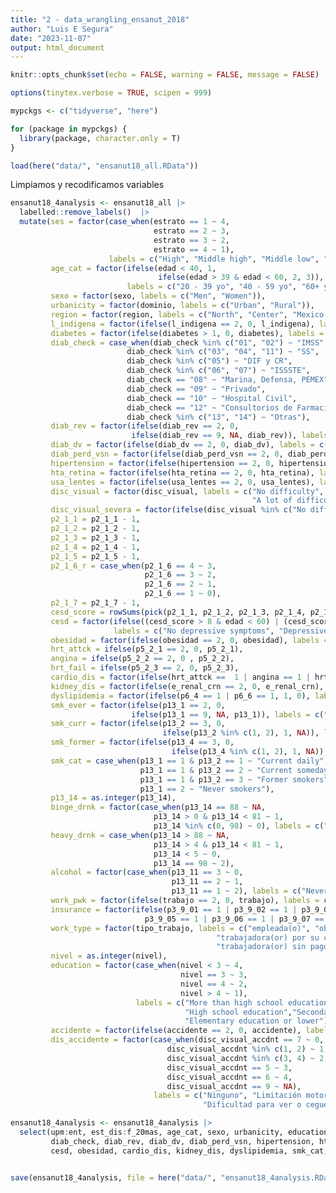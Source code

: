 ```yaml
---
title: "2 - data_wrangling_ensanut_2018"
author: "Luis E Segura"
date: "2023-11-07"
output: html_document
---
```


```r
knitr::opts_chunk$set(echo = FALSE, warning = FALSE, message = FALSE)

options(tinytex.verbose = TRUE, scipen = 999)

mypckgs <- c("tidyverse", "here")

for (package in mypckgs) {
  library(package, character.only = T)
}

load(here("data/", "ensanut18_all.RData"))
```

Limpiamos y recodificamos variables

```r
ensanut18_4analysis <- ensanut18_all |>
  labelled::remove_labels()  |>
  mutate(ses = factor(case_when(estrato == 1 ~ 4, 
                                estrato == 2 ~ 3, 
                                estrato == 3 ~ 2, 
                                estrato == 4 ~ 1), 
                      labels = c("High", "Middle high", "Middle low", "Low")), 
         age_cat = factor(ifelse(edad < 40, 1, 
                                 ifelse(edad > 39 & edad < 60, 2, 3)), 
                          labels = c("20 - 39 yo", "40 - 59 yo", "60+ yo")), 
         sexo = factor(sexo, labels = c("Men", "Women")), 
         urbanicity = factor(dominio, labels = c("Urban", "Rural")),  
         region = factor(region, labels = c("North", "Center", "Mexico City", "South")), 
         l_indigena = factor(ifelse(l_indigena == 2, 0, l_indigena), labels = c("No", "Yes")), 
         diabetes = factor(ifelse(diabetes > 1, 0, diabetes), labels = c("No", "Yes")),
         diab_check = case_when(diab_check %in% c("01", "02") ~ "IMSS", 
                          diab_check %in% c("03", "04", "11") ~ "SS",
                          diab_check %in% c("05") ~ "DIF y CR",
                          diab_check %in% c("06", "07") ~ "ISSSTE",
                          diab_check == "08" ~ "Marina, Defensa, PEMEX",
                          diab_check == "09" ~ "Privado",
                          diab_check == "10" ~ "Hospital Civil",
                          diab_check == "12" ~ "Consultorios de Farmacias",
                          diab_check %in% c("13", "14") ~ "Otras"),
         diab_rev = factor(ifelse(diab_rev == 2, 0, 
                           ifelse(diab_rev == 9, NA, diab_rev)), labels = c("No", "Yes")), 
         diab_dv = factor(ifelse(diab_dv == 2, 0, diab_dv), labels = c("No", "Yes")),
         diab_perd_vsn = factor(ifelse(diab_perd_vsn == 2, 0, diab_perd_vsn), labels = c("No", "Yes")),
         hipertension = factor(ifelse(hipertension == 2, 0, hipertension), labels = c("No", "Yes")),
         hta_retina = factor(ifelse(hta_retina == 2, 0, hta_retina), labels = c("No", "Yes")),
         usa_lentes = factor(ifelse(usa_lentes == 2, 0, usa_lentes), labels = c("No", "Yes")),
         disc_visual = factor(disc_visual, labels = c("No difficulty", "Some difficulty", 
                                                      "A lot of difficulty", "Cannot see at all")),
         disc_visual_severa = factor(ifelse(disc_visual %in% c("No difficulty", "Some difficulty"), 0, 1), labels = c("No", "Yes")),
         p2_1_1 = p2_1_1 - 1, 
         p2_1_2 = p2_1_2 - 1, 
         p2_1_3 = p2_1_3 - 1, 
         p2_1_4 = p2_1_4 - 1, 
         p2_1_5 = p2_1_5 - 1, 
         p2_1_6_r = case_when(p2_1_6 == 4 ~ 3, 
                              p2_1_6 == 3 ~ 2, 
                              p2_1_6 == 2 ~ 1, 
                              p2_1_6 == 1 ~ 0), 
         p2_1_7 = p2_1_7 - 1, 
         cesd_score = rowSums(pick(p2_1_1, p2_1_2, p2_1_3, p2_1_4, p2_1_5, p2_1_6_r, p2_1_7)), 
         cesd = factor(ifelse((cesd_score > 8 & edad < 60) | (cesd_score > 4 & edad > 59), 1, 0), 
                       labels = c("No depressive symptoms", "Depressive symptoms")),
         obesidad = factor(ifelse(obesidad == 2, 0, obesidad), labels = c("No", "Yes")),
         hrt_attck = ifelse(p5_2_1 == 2, 0, p5_2_1),
         angina = ifelse(p5_2_2 == 2, 0 , p5_2_2),
         hrt_fail = ifelse(p5_2_3 == 2, 0, p5_2_3),
         cardio_dis = factor(ifelse(hrt_attck ==  1 | angina == 1 | hrt_fail == 1, 1, 0), labels = c("No CVD", "Yes CVD")),
         kidney_dis = factor(ifelse(e_renal_crn == 2, 0, e_renal_crn), labels = c("No", "Yes")),
         dyslipidemia = factor(ifelse(p6_4 == 1 | p6_6 == 1, 1, 0), labels = c("No", "Yes")),
         smk_ever = factor(ifelse(p13_1 == 2, 0, 
                           ifelse(p13_1 == 9, NA, p13_1)), labels = c("No", "Yes")),
         smk_curr = factor(ifelse(p13_2 == 3, 0, 
                                  ifelse(p13_2 %in% c(1, 2), 1, NA)), labels = c("No", "Yes")), 
         smk_former = factor(ifelse(p13_4 == 3, 0, 
                                    ifelse(p13_4 %in% c(1, 2), 1, NA)), labels = c("No", "Yes")),
         smk_cat = case_when(p13_1 == 1 & p13_2 == 1 ~ "Current daily", 
                             p13_1 == 1 & p13_2 == 2 ~ "Current somedays", 
                             p13_1 == 1 & p13_2 == 3 ~ "Former smokers", 
                             p13_1 == 2 ~ "Never smokers"), 
         p13_14 = as.integer(p13_14), 
         binge_drnk = factor(case_when(p13_14 == 88 ~ NA,
                                p13_14 > 0 & p13_14 < 81 ~ 1, 
                                p13_14 %in% c(0, 98) ~ 0), labels = c("No", "Yes")), 
         heavy_drnk = case_when(p13_14 > 88 ~ NA,
                                p13_14 > 4 & p13_14 < 81 ~ 1, 
                                p13_14 < 5 ~ 0, 
                                p13_14 == 98 ~ 2), 
         alcohol = factor(case_when(p13_11 == 3 ~ 0,
                                    p13_11 == 2 ~ 1, 
                                    p13_11 == 1 ~ 2), labels = c("Never", "No", "Yes")), 
         work_pwk = factor(ifelse(trabajo == 2, 0, trabajo), labels = c("No", "Yes")), 
         insurance = factor(ifelse(p3_9_01 == 1 | p3_9_02 == 1 | p3_9_03 == 1 | p3_9_04 == 1 |
                              p3_9_05 == 1 | p3_9_06 == 1 | p3_9_07 == 1 | p3_9_08 == 1, 1, 0), labels = c("No insurance", "Insurance")), 
         work_type = factor(tipo_trabajo, labels = c("empleada(o)", "obrera(o)", "jornalera(o) o peona(ón)", 
                                              "trabajadora(or) por su cuenta", "patrona(ón) o empleadora(or)", 
                                              "trabajadora(or) sin pago", "otro")), 
         nivel = as.integer(nivel),
         education = factor(case_when(nivel < 3 ~ 4, 
                                      nivel == 3 ~ 3, 
                                      nivel == 4 ~ 2, 
                                      nivel > 4 ~ 1), 
                            labels = c("More than high school education", 
                                       "High school education","Secondary school", 
                                       "Elementary education or lower")), 
         accidente = factor(ifelse(accidente == 2, 0, accidente), labels = c("No", "Yes")), 
         dis_accidente = factor(case_when(disc_visual_accdnt == 7 ~ 0, 
                                   disc_visual_accdnt %in% c(1, 2) ~ 1, 
                                   disc_visual_accdnt %in% c(3, 4) ~ 2, 
                                   disc_visual_accdnt == 5 ~ 3, 
                                   disc_visual_accdnt == 6 ~ 4, 
                                   disc_visual_accdnt == 9 ~ NA), 
                                labels = c("Ninguno", "Limitación motora", "Limitación para hablar u oír", 
                                           "Dificultad para ver o ceguera", "Otra limitación física o mental"))) 

ensanut18_4analysis <- ensanut18_4analysis |>
  select(upm:ent, est_dis:f_20mas, age_cat, sexo, urbanicity, education, ses, insurance, l_indigena, work_pwk, work_type, diabetes, 
         diab_check, diab_rev, diab_dv, diab_perd_vsn, hipertension, hta_retina, usa_lentes, disc_visual, disc_visual_severa, cesd_score, 
         cesd, obesidad, cardio_dis, kidney_dis, dyslipidemia, smk_cat, alcohol, binge_drnk, accidente, dis_accidente)


save(ensanut18_4analysis, file = here("data/", "ensanut18_4analysis.RData"))
```

